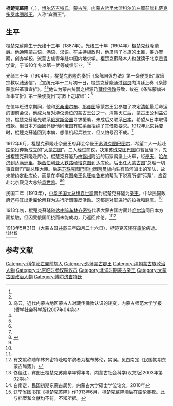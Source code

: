 {{Infobox Biography
| subject_name   = 棍楚克蘇隆 
| image_name     = 
| image_size     = 
| image_caption  = 
| date_of_birth  = 1887年
| place_of_birth = {{QING}}
| date_of_death  = 1913年5月31日
| place_of_death = [[File:Flag_of_Mongolia_(1911).svg|25px]] [[博克多汗國|大蒙古國]][[库伦|库伦]]
| occupation     = [[扎萨克冰图郡王|扎萨克多罗冰图郡王]]
}}

'''棍楚克蘇隆'''（{{lang-mn|Гончигсүрэн}}，{{bd|1887年||1913年|5月31日}}），[[博尔济吉特氏|博尔济吉特氏]]，[[蒙古族|蒙古族]]，[[内蒙古|内蒙古]][[哲里木盟|哲里木盟]][[科尔沁左翼前旗|科尔沁左翼前旗]][[扎萨克冰图郡王|扎萨克多罗冰图郡王]]，人称“宾图王”。

==生平==
棍楚克蘇隆生于光绪十三年（1887年）。光绪三十年（1904年）棍楚克蘇隆袭爵。他通晓[[蒙古语|蒙古语]]、[[满语|满语]]、[[汉语|汉语]]。在主持旗政时，他肃清了本旗的土匪，筹办警察，创办学校，派蒙古族青年赴中国内地求学。棍楚克蘇隆本人也就读于北京[[贵胄学堂|贵胄学堂]]，于1910年冬以第一优等成绩毕业。<ref name=bai/><ref name=lns/>

光绪三十年（1904年），棍楚克苏隆的奏折《条陈自强办法》第一条便提出“取缔宗教以祛迷信”。<ref name=wuyun>乌云，近代内蒙古地区蒙古人对藏传佛教认识的转变，内蒙古师范大学学报(哲学社会科学版)2007年04期</ref>宣统元年十二月初十日，棍楚克蘇隆通过[[锡良|锡良]]向清廷上奏《条陈蒙旗兴革事宜折》。<ref name=bai/><ref name=lns/>他认为蒙古贫弱之根源乃[[藏传佛教|藏传佛教]]导致，故在《条陈蒙旗兴革事宜折》第一条便提出“宗教上之取缔”：<ref name=wuyun/>
{{引用|信教自由，本东西各文明国之通例。蒙民之以佛教为宗教，始于[[元代|元代]]，至今六百余年。初不过佛法平等戒杀好生，借以化其残暴争陵之气。乃日久相延，迷信日众，学佛者踵趾频仍，除讽诵经咒外，别无研究，以至不事生产，愚陋日甚，贫弱之根实基于此。急欲图强，非取缔宗教不可。取缔者非禁止之谓，以后先定学佛规则，凡蒙民出家必由本旗长官查验，年至五十岁以下，有弟兄四人实无业可执者，方准披剃。如此限制之，则信教者仍不失自由之旨，而迷信之风亦可稍戢，由愚而明，由弱而强，庶几近之矣。}}

在值年班进京期间，他和[[贡桑诺尔布|贡桑诺尔布]]、[[那彦图|那彦图]]等蒙古王公参加了决定[[清朝|清朝]]最后命运的御前会议，他成为反对[[溥仪|溥仪]]逊位的蒙古王公之一。清朝灭亡后，蒙古王公利益受损，棍楚克蘇隆先联系[[俄罗斯帝国|俄罗斯帝国]]寻求援助，未成后又联系[[日本|日本]]，希望从日本取得借款。但日本方面因怀疑他同俄国有联系而拒绝了其借款要求。1912年[[壬子兵变|北京兵变]]时，棍楚克蘇隆回到本旗，想借机起兵独立，但又怕号召不成。<ref name=bai/>

1912年6月，棍楚克蘇隆赴奈曼王府拜会奈曼王[[苏珠克图巴图尔|苏珠克图巴图尔]]，希望二人一起赴[[库伦|库伦]]投奔新成立的“[[博克多汗国|大蒙古国]]”。二人经过商议，决定[[苏珠克图巴图尔|苏珠克图巴图尔]]暂且留下，先送棍楚克蘇隆赴库伦。棍楚克蘇隆乃由[[锦州|锦州]]附近的历家窝堡上火车，经[[沈阳|奉天]]、[[哈尔滨|哈尔滨]]到达[[满洲里|满洲里]]，换[[西伯利亚大铁路|西伯利亚大铁路]]经[[恰克图|恰克图]]到达库伦。后出任[[博克多汗国|大蒙古国]]“总理一切事宜衙门”副总理大臣。后来[[苏珠克图巴图尔|苏珠克图巴图尔]]因[[奈曼旗|奈曼旗]]内驻有热河派出的军队，故未按约定赴库伦，而是在卓哩克图亲王[[色旺端鲁布|色旺端鲁布]]的帮助下脱离所谓“污蔑”，应召赴北京觐见大总统[[袁世凯|袁世凯]]。<ref name=lns>{{Cite web |url=http://www.lnlib.com:8080/was40/detail?record=261&channelid=11431 |title=棍楚克苏隆，辽宁省图书馆，于2011-10-23查阅 |accessdate=2011-10-22 |archive-date=2005-02-12 |archive-url=https://web.archive.org/web/20050212163220/http://www.lnlib.com:8080/was40/detail?record=261&channelid=11431 |dead-url=yes }}</ref><ref name=bai/>

民国二年（1913年），[[中华民国大总统|中华民国大总统]][[袁世凯|袁世凯]]晋封棍楚克蘇隆为[[亲王|亲王]]。中华民国政府还将其出走库伦解释为进行所谓策反活动。这都是对其进行的拉拢和羁縻。<ref name=bai/>

1913年初，棍楚克蘇隆随[[达喇嘛|达喇嘛]][[车林齐密特|车林齐密特]]代表大蒙古国方面赴[[哈尔滨|哈尔滨]]同日本方面接触，但因受俄国阻挠而未能成功，乃返回库伦。<ref name=bai/><ref>有文献称随车林齐密特赴哈尔滨者为棍布苏伦，实误。见白南定《民国初期东蒙古局势》。</ref>

1913年5月31日（大蒙古国[[共戴|共戴]]三年四月二十六日），棍楚克苏隆在[[库伦|库伦]]病逝。<ref>佟佳江，宾图王棍楚克苏隆卒年得年考，内蒙古社会科学(汉文版)2003年第02期</ref><ref name=bai>白南定，民国初期东蒙古局势，内蒙古大学硕士学位论文，2010年</ref><ref>辽宁省图书馆《棍楚克苏隆》作1913年6月，棍楚克蘇隆酒后在库伦暴死。此与档案和文献均不符，不知所据。</ref>

==参考文献==
{{reflist}}

{{DEFAULTSORT:Gun棍}}
[[Category:科尔沁左翼前旗人|Category:科尔沁左翼前旗人]]
[[Category:外藩蒙古郡王|Category:外藩蒙古郡王]]
[[Category:清朝蒙古族政治人物|Category:清朝蒙古族政治人物]]
[[Category:北京临时参议院议员|Category:北京临时参议院议员]]
[[Category:北洋时期蒙古亲王|Category:北洋时期蒙古亲王]]
[[Category:大蒙古国政治人物|Category:大蒙古国政治人物]]
[[Category:博尔济吉特氏|Category:博尔济吉特氏]]